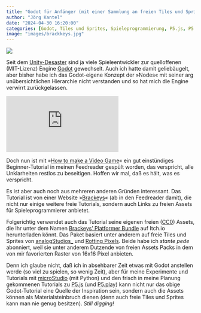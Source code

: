 ```yaml
---
title: "Godot für Anfänger (mit einer Sammlung an freien Tiles und Sprites)"
author: "Jörg Kantel"
date: "2024-04-30 16:20:00"
categories: [Godot, Tiles und Sprites, Spieleprogrammierung, P5.js, P5.play]
image: "images/brackkeys.jpg"
---
```


[![](images/brackkeys-b.jpg)](https://img.itch.zone/aW1hZ2UvMjU4NTUzNS8xNTM5NDk2NC5wbmc=/original/2L76mA.png)

Seit dem [Unity-Desaster](https://kantel.github.io/posts/2023091502_renpy_statt_unity/) sind ja viele Spieleentwickler zur quelloffenen (MIT-Lizenz) Engine [Godot](http://cognitiones.kantel-chaos-team.de/multimedia/spieleprogrammierung/godot.html) gewechselt. Auch ich hatte damit geliebäugelt, aber bisher habe ich das Godot-eigene Konzept der »Nodes« mit seiner arg unübersichtlichen Hierarchie nicht verstanden und so hat mich die Engine verwirrt zurückgelassen.

<iframe class="if16_9" src="https://www.youtube.com/embed/LOhfqjmasi0?si=q4dt20IHvKrVlZhO" title="YouTube video player" frameborder="0" allow="accelerometer; autoplay; clipboard-write; encrypted-media; gyroscope; picture-in-picture; web-share" referrerpolicy="strict-origin-when-cross-origin" allowfullscreen></iframe>

Doch nun ist mit »[How to make a Video Game](https://www.youtube.com/watch?v=LOhfqjmasi0)« ein gut einstündiges Beginner-Tutorial in meinen Feedreader gespült worden, das verspricht, alle Unklarheiten restlos zu beseitigen. Hoffen wir mal, daß es hält, was es verspricht.

Es ist aber auch noch aus mehreren anderen Gründen interessant. Das Tutorial ist von einer Website »[Brackeys](https://brackeys.com/)« (ab in den Feedreader damit), die nicht nur einige weitere freie Tutorials, sondern auch Links zu freien Assets für Spieleprogrammierer anbietet.

Folgerichtig verwendet auch das Tutorial seine eigenen freien ([CC0](http://creativecommons.org/publicdomain/zero/1.0/)) Assets, die Ihr unter dem Namen [Brackeys' Platformer Bundle](https://brackeysgames.itch.io/brackeys-platformer-bundle) auf Itch.io herunterladen könnt. Das Paket basiert unter anderem auf freie Tiles und Sprites von [analogStudios_](https://analogstudios.itch.io/) und [Rotting Pixels](https://rottingpixels.itch.io/). Beide habe ich *stante pede* abonniert, weil sie unter anderem Dutzende von freien Assets Packs in dem von mir favorierten Raster von 16x16 Pixel anbieten.

Denn ich glaube nicht, daß ich in absehbarer Zeit etwas mit Godot anstellen werde (so viel zu spielen, so wenig Zeit), aber für meine Experimente und Tutorials mit [microStudio](https://rottingpixels.itch.io/) (mit Python) und den frisch in meine Planung gekommenen Tutorials zu [P5.js](http://cognitiones.kantel-chaos-team.de/programmierung/creativecoding/processing/p5js.html) (und [P5.play](http://cognitiones.kantel-chaos-team.de/multimedia/spieleprogrammierung/p5play.html)) kann nicht nur das obige Godot-Tutorial eine Quelle der Inspiration sein, sondern auch die Assets können als Materialsteinbruch dienen (denn auch freie Tiles und Sprites kann man nie genug besitzen). *Still digging!*